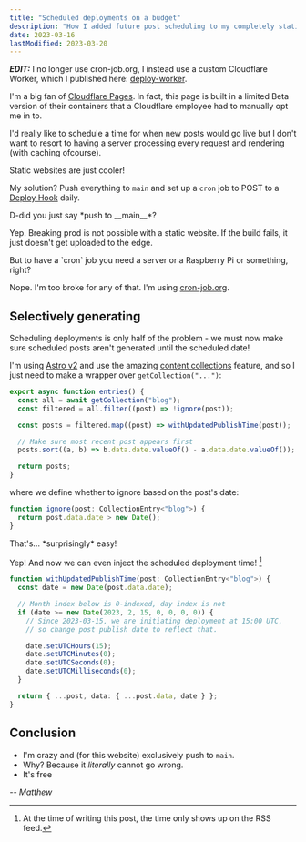 ```yaml
---
title: "Scheduled deployments on a budget"
description: "How I added future post scheduling to my completely static website"
date: 2023-03-16
lastModified: 2023-03-20
---
```



__*EDIT:*__  I no longer use cron-job.org, I instead use a custom
Cloudflare Worker, which I published here: [deploy-worker](https://github.com/matthewsanetra/deploy-worker).

I'm a big fan of [Cloudflare Pages](https://pages.dev/).
In fact, this page is built in a limited Beta version of their containers that a Cloudflare
employee had to manually opt me in to.

I'd really like to schedule a time for when new posts would go live but I don't want to resort
to having a server processing every request and rendering (with caching ofcourse).

<Moomin which="muminek" side="right">
  Static websites are just cooler!
</Moomin>

My solution? Push everything to `main` and set up a `cron` job to POST to a [Deploy Hook](https://developers.cloudflare.com/pages/platform/deploy-hooks) daily.

<Moomin which="muminek" side="left">
  D-did you just say *push to __main__*?
</Moomin>

Yep. Breaking prod is not possible with a static website.
If the build fails, it just doesn't get uploaded to the edge.

<Moomin which="muminek" side="right">
  But to have a `cron` job you need a server or a Raspberry Pi or something, right?
</Moomin>

Nope. I'm too broke for any of that. I'm using [cron-job.org](https://cron-job.org/).

## Selectively generating

Scheduling deployments is only half of the problem - we must now make sure scheduled
posts aren't generated until the scheduled date!

I'm using [Astro v2](https://astro.build/) and use the amazing
[content collections](https://docs.astro.build/en/guides/content-collections/)
feature, and so I just need to make a wrapper over `getCollection("...")`:

```ts
export async function entries() {
  const all = await getCollection("blog");
  const filtered = all.filter((post) => !ignore(post));

  const posts = filtered.map((post) => withUpdatedPublishTime(post));

  // Make sure most recent post appears first
  posts.sort((a, b) => b.data.date.valueOf() - a.data.date.valueOf());

  return posts;
}
```

where we define whether to ignore based on the post's date:

```ts
function ignore(post: CollectionEntry<"blog">) {
  return post.data.date > new Date();
}
```

<Moomin which="muminek" side="left">
 That's... *surprisingly* easy!
</Moomin>

Yep! And now we can even inject the scheduled deployment time! [^1]
[^1]: At the time of writing this post, the time only shows up on the RSS feed.

```ts
function withUpdatedPublishTime(post: CollectionEntry<"blog">) {
  const date = new Date(post.data.date);

  // Month index below is 0-indexed, day index is not
  if (date >= new Date(2023, 2, 15, 0, 0, 0, 0)) {
    // Since 2023-03-15, we are initiating deployment at 15:00 UTC,
    // so change post publish date to reflect that.

    date.setUTCHours(15);
    date.setUTCMinutes(0);
    date.setUTCSeconds(0);
    date.setUTCMilliseconds(0);
  }

  return { ...post, data: { ...post.data, date } };
}
```

## Conclusion

- I'm crazy and (for this website) exclusively push to `main`.
- Why? Because it *literally* cannot go wrong.
- It's free

*-- Matthew*
